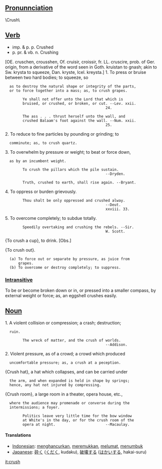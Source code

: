 ==[[Pronunnciation]]==
\Crush\ 

==[[Verb]]==

*imp. & p. p. Crushed
*p. pr. & vb. n. Crushing 

[OE. cruschen, crousshen, Of.
cruisir, croissir, fr. LL. cruscire, prob. of Ger. origin,
from a derivative of the word seen in Goth. kruistan to
gnash; akin to Sw. krysta to squeeze, Dan. kryste, Icel.
kreysta.]
1. To press or bruise between two hard bodies; to squeeze, so
   as to destroy the natural shape or integrity of the parts,
   or to force together into a mass; as, to crush grapes.

         Ye shall not offer unto the Lord that which is
         bruised, or crushed, or broken, or cut. --Lev. xxii.
                                               24.

         The ass . . . thrust herself unto the wall, and
         crushed Balaam's foot against the wall. --Num. xxii.
                                               25.

2. To reduce to fine particles by pounding or grinding; to
   comminute; as, to crush quartz.

3. To overwhelm by pressure or weight; to beat or force down,
   as by an incumbent weight.

         To crush the pillars which the pile sustain.
                                               --Dryden.

         Truth, crushed to earth, shall rise again. --Bryant.

4. To oppress or burden grievously.

         Thou shalt be only oppressed and crushed alway.
                                               --Deut.
                                               xxviii. 33.

5. To overcome completely; to subdue totally.

         Speedily overtaking and crushing the rebels. --Sir.
                                               W. Scott.

{To crush a cup}, to drink. [Obs.]

{To crush out}.
   (a) To force out or separate by pressure, as juice from
       grapes.
   (b) To overcome or destroy completely; to suppress.

===[[Intransitive]]===


To be or become broken down or in, or pressed into a smaller
compass, by external weight or force; as, an eggshell crushes
easily.

==[[Noun]]==

1. A violent collision or compression; a crash; destruction;
   ruin.

         The wreck of matter, and the crush of worlds.
                                               --Addison.

2. Violent pressure, as of a crowd; a crowd which produced
   uncomfortable pressure; as, a crush at a peception.

{Crush hat}, a hat which collapses, and can be carried under
   the arm, and when expanded is held in shape by springs;
   hence, any hat not injured by compressing.

{Crush room}, a large room in a theater, opera house, etc.,
   where the audience may promenade or converse during the
   intermissions; a foyer.

         Politics leave very little time for the bow window
         at White's in the day, or for the crush room of the
         opera at night.                       --Macaulay.

==== Translations ====
*[[Indonesian]]: [[hancur|menghancurkan]], [[remuk|meremukkan]], [[lumat|melumat]], [[tumbuk|menumbuk]]
*[[Japanese]]: [[砕く]] ([[くだく]], kudaku), [[破壊]]する ([[はかい]]する, hakai-suru)

[[it:crush]]